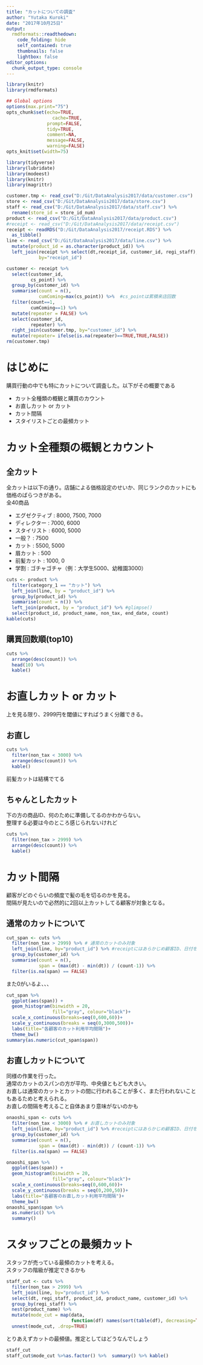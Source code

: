 ```yaml
---
title: "カットについての調査"
author: "Yutaka Kuroki"
date: "2017年10月25日"
output:
  rmdformats::readthedown:
    code_folding: hide
    self_contained: true
    thumbnails: false
    lightbox: false
editor_options: 
  chunk_output_type: console
---
```


```r
library(knitr)
library(rmdformats)

## Global options
options(max.print="75")
opts_chunk$set(echo=TRUE,
                 cache=TRUE,
               prompt=FALSE,
               tidy=TRUE,
               comment=NA,
               message=FALSE,
               warning=FALSE)
opts_knit$set(width=75)
```


```r
library(tidyverse)
library(lubridate)
library(modeest)
library(knitr)
library(magrittr)
```

```r
customer.tmp <- read_csv("D:/Git/DataAnalysis2017/data/customer.csv")
store <- read_csv("D:/Git/DataAnalysis2017/data/store.csv")
staff <- read_csv("D:/Git/DataAnalysis2017/data/staff.csv") %>% 
  rename(store_id = store_id_num)
product <- read_csv("D:/Git/DataAnalysis2017/data/product.csv")
#receipt <- read_csv("D:/Git/DataAnalysis2017/data/receipt.csv")
receipt <- readRDS("D:/Git/DataAnalysis2017/receipt.RDS") %>% 
  as_tibble()
line <- read_csv("D:/Git/DataAnalysis2017/data/line.csv") %>% 
  mutate(product_id = as.character(product_id)) %>% 
  left_join(receipt %>% select(dt,receipt_id, customer_id, regi_staff), 
            by="receipt_id")
```

```r
customer <- receipt %>% 
  select(customer_id,
         cs_point) %>% 
  group_by(customer_id) %>% 
  summarise(count = n(),
            cumComing=max(cs_point)) %>%  #cs_pointは累積来店回数
  filter(count==1,
         cumComing==1) %>%
  mutate(repeater = FALSE) %>% 
  select(customer_id,
         repeater) %>% 
  right_join(customer.tmp, by="customer_id") %>% 
  mutate(repeater= ifelse(is.na(repeater)==TRUE,TRUE,FALSE))
rm(customer.tmp)
```

# はじめに

購買行動の中でも特にカットについて調査した。以下がその概要である

- カット全種類の概観と購買のカウント
- お直しカット or カット
- カット間隔
- スタイリストごとの最頻カット

# カット全種類の概観とカウント

## 全カット

全カットは以下の通り。店舗による価格設定のせいか、同じランクのカットにも価格のばらつきがある。  
全40商品  

- エグゼクティブ : 8000, 7500, 7000
- ディレクター : 7000, 6000
- スタイリスト : 6000, 5000
- 一般？ : 7500
- カット : 5500, 5000
- 眉カット : 500
- 前髪カット : 1000, 0
- 学割 : ゴチャゴチャ（例：大学生5000、幼稚園3000）


```r
cuts <- product %>% 
  filter(category_1 == "カット") %>% 
  left_join(line, by = "product_id") %>% 
  group_by(product_id) %>% 
  summarise(count = n()) %>% 
  left_join(product, by = "product_id") %>% #glimpse()
  select(product_id, product_name, non_tax, end_date, count)
kable(cuts)
```

## 購買回数順(top10)

```r
cuts %>% 
  arrange(desc(count)) %>% 
  head(10) %>% 
  kable()
```

# お直しカット or カット

上を見る限り、2999円を閾値にすればうまく分離できる。

## お直し

```r
cuts %>% 
  filter(non_tax < 3000) %>% 
  arrange(desc(count)) %>% 
  kable()
```

前髪カットは結構でてる

## ちゃんとしたカット

下の方の商品ID、何のために準備してるのかわからない。  
整理する必要は今のところ感じられないけれど
```r
cuts %>% 
  filter(non_tax > 2999) %>% 
  arrange(desc(count)) %>% 
  kable()
```

# カット間隔

顧客がどのぐらいの頻度で髪の毛を切るのかを見る。  
間隔が見たいので必然的に2回以上カットしてる顧客が対象となる。

## 通常のカットについて

```r
cut_span <- cuts %>% 
  filter(non_tax > 2999) %>% # 通常のカットのみ対象
  left_join(line, by="product_id") %>% #receiptにはあらかじめ顧客ID、日付を付与
  group_by(customer_id) %>% 
  summarise(count = n(),
            span = (max(dt) - min(dt)) / (count-1)) %>% 
  filter(is.na(span) == FALSE)
```

また0がいるよ、、、

```r
cut_span %>% 
  ggplot(aes(span)) +
  geom_histogram(binwidth = 20,
                 fill="gray", colour="black")+
  scale_x_continuous(breaks=seq(0,600,60))+
  scale_y_continuous(breaks = seq(0,3000,500))+
  labs(title="各顧客のカット利用平均間隔")+
  theme_bw()
summary(as.numeric(cut_span$span))
```


## お直しカットについて

同様の作業を行った。  
通常のカットのスパンの方が平均、中央値ともども大きい。  
お直しは通常のカットとカットの間に行われることが多く、また行われないこともあるためと考えられる。  
お直しの間隔を考えること自体あまり意味がないのかも

```r
onaoshi_span <- cuts %>% 
  filter(non_tax < 3000) %>% # お直しカットのみ対象
  left_join(line, by="product_id") %>% #receiptにはあらかじめ顧客ID、日付を付与
  group_by(customer_id) %>% 
  summarise(count = n(),
            span = (max(dt) - min(dt)) / (count-1)) %>% 
  filter(is.na(span) == FALSE)
```



```r
onaoshi_span %>%
  ggplot(aes(span)) +
  geom_histogram(binwidth = 20,
                 fill="gray", colour="black")+ 
  scale_x_continuous(breaks=seq(0,600,60))+
  scale_y_continuous(breaks = seq(0,200,50))+
  labs(title="各顧客のお直しカット利用平均間隔")+
  theme_bw()
onaoshi_span$span %>% 
  as.numeric() %>% 
  summary()
```
# スタッフごとの最頻カット

スタッフが売っている最頻のカットを考える。  
スタッフの階級が推定できるかも

```r
staff_cut <- cuts %>% 
  filter(non_tax > 2999) %>% 
  left_join(line, by="product_id") %>% 
  select(dt, regi_staff, product_id, product_name, customer_id) %>% 
  group_by(regi_staff) %>% 
  nest(product_name) %>% 
  mutate(mode_cut = map(data,
                        function(df) names(sort(table(df), decreasing=TRUE))[1])) %>% 
  unnest(mode_cut, .drop=TRUE)
```

とりあえずカットの最頻値。推定としてはどうなんでしょう

```r
staff_cut 
staff_cut$mode_cut %>%as.factor() %>%  summary() %>% kable()
```

